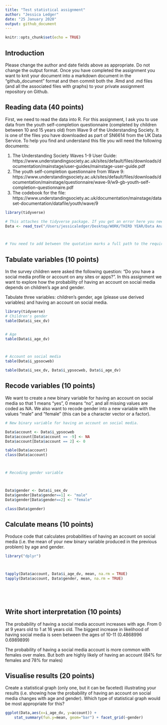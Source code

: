 ```yaml
---
title: "Test statistical assignment"
author: "Jessica Ledger"
date: "25 January 2020"
output: github_document
---
```


```r
knitr::opts_chunk$set(echo = TRUE)
```

## Introduction

Please change the author and date fields above as appropriate. Do not change the output format. Once you have completed the assignment you want to knit your document into a markdown document in the "github_document" format and then commit both the .Rmd and .md files (and all the associated files with graphs) to your private assignment repository on Github.

## Reading data (40 points)

First, we need to read the data into R. For this assignment, I ask you to use data from the youth self-completion questionnaire (completed by children between 10 and 15 years old) from Wave 9 of the Understanding Society. It is one of the files you have downloaded as part of SN6614 from the UK Data Service. To help you find and understand this file you will need the following documents:

1) The Understanding Society Waves 1-9 User Guide: https://www.understandingsociety.ac.uk/sites/default/files/downloads/documentation/mainstage/user-guides/mainstage-user-guide.pdf
2) The youth self-completion questionnaire from Wave 9: https://www.understandingsociety.ac.uk/sites/default/files/downloads/documentation/mainstage/questionnaire/wave-9/w9-gb-youth-self-completion-questionnaire.pdf
3) The codebook for the file: https://www.understandingsociety.ac.uk/documentation/mainstage/dataset-documentation/datafile/youth/wave/9


```r
library(tidyverse)

# This attaches the tidyverse package. If you get an error here you need to install the package first. 
Data <- read_tsv("/Users/jessicaledger/Desktop/WORK/THIRD YEAR/Data Analysis III/data2020/data/UKDA-6614-tab/tab/ukhls_w9/i_youth.tab")



# You need to add between the quotation marks a full path to the required file on your computer.
```

## Tabulate variables (10 points)

In the survey children were asked the following question: "Do you have a social media profile or account on any sites or apps?". In this assignment we want to explore how the probability of having an account on social media depends on children's age and gender.

Tabulate three variables: children's gender, age (please use derived variables) and having an account on social media.

```r

library(tidyverse)
# Children's gender
table(Data$i_sex_dv) 


# Age
table(Data$i_age_dv)



# Account on social media
table(Data$i_ypsocweb)

table(Data$i_sex_dv, Data$i_ypsocweb, Data$i_age_dv)


```

## Recode variables (10 points)

We want to create a new binary variable for having an account on social media so that 1 means "yes", 0 means "no", and all missing values are coded as NA. We also want to recode gender into a new variable with the values "male" and "female" (this can be a character vector or a factor).

```r
# New binary variable for having an account on social media.

Data$account <- Data$i_ypsocweb
Data$account[Data$account == -9] <- NA
Data$account[Data$account == 2] <- 0

table(Data$account)
class(Data$account)



# Recoding gender variable



Data$gender <- Data$i_sex_dv
Data$gender[Data$gender==1] <- "male"
Data$gender[Data$gender==2] <- "female"

class(Data$gender)


```

## Calculate means (10 points)

Produce code that calculates probabilities of having an account on social media (i.e. the mean of your new binary variable produced in the previous problem) by age and gender. 

```r

library("dplyr")



tapply(Data$account, Data$i_age_dv, mean, na.rm = TRUE)
tapply(Data$account, Data$gender, mean, na.rm = TRUE)



 

```

## Write short interpretation (10 points)

The probability of having a social media account increases with age. From 0 at 9 years old to 1 at 16 years old. The biggest increase in likelihood of having social media is seen between the ages of 10-11 (0.4868996 0.6989899)

The probability of having a social media account is more common with females over males. But both are highly likely of having an account (84% for females and 78% for males)

## Visualise results (20 points)

Create a statistical graph (only one, but it can be faceted) illustrating your results (i.e. showing how the probability of having an account on social media changes with age and gender). Which type of statistical graph would be most appropriate for this?

```r



ggplot(Data,aes(x=i_age_dv, y=account)) + 
    stat_summary(fun.y=mean, geom="bar") + facet_grid(~gender)

  



```